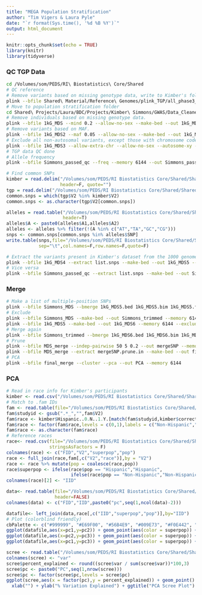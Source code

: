 ```yaml
---
title: "MEGA Population Stratification"
author: "Tim Vigers & Laura Pyle"
date: "`r format(Sys.time(), '%d %B %Y')`"
output: html_document
---
```


```r
knitr::opts_chunk$set(echo = TRUE)
library(knitr)
library(tidyverse)
```

### QC TGP Data

```bash
cd /Volumes/som/PEDS/RI\ Biostatistics\ Core/Shared
# QC reference
# Remove variants based on missing genotype data, write to Kimber's folder.
plink --bfile Shared\ Material/Reference\ Genomes/plink_TGP/all_phase3_ns --geno 0.2 --allow-no-sex --make-bed --out Shared\ Projects/Laura/BDC/Projects/Kimber\ Simmons/GWAS/Data_Cleaned/population_stratification/1kG_MDS --allow-extra-chr --memory 6144
# Move to population stratification folder
cd Shared\ Projects/Laura/BDC/Projects/Kimber\ Simmons/GWAS/Data_Cleaned/population_stratification
# Remove individuals based on missing genotype data.
plink --bfile 1kG_MDS --mind 0.2 --allow-no-sex --make-bed --out 1kG_MDS2 --allow-extra-chr --memory 6144
# Remove variants based on MAF.
plink --bfile 1kG_MDS2 --maf 0.05 --allow-no-sex --make-bed --out 1kG_MDS3 --allow-extra-chr --memory 6144
# Exclude all non-autosomal variants, except those with chromosome code XY. Filter out founders.
plink --bfile 1kG_MDS3 --allow-extra-chr --allow-no-sex --autosome-xy --make-bed --out 1kG_MDS4 --memory 6144 --filter-founders
# TGP data QC done
# Allele frequency
plink --bfile Simmons_passed_qc --freq --memory 6144 --out Simmons_passed_qc
```

```r
# Find common SNPs
kimber = read.delim("/Volumes/som/PEDS/RI Biostatistics Core/Shared/Shared Projects/Laura/BDC/Projects/Kimber Simmons/GWAS/Data_Cleaned/population_stratification/Simmons_passed_qc.bim", 
                    header=F, quote="")
tgp = read.delim("/Volumes/som/PEDS/RI Biostatistics Core/Shared/Shared Projects/Laura/BDC/Projects/Kimber Simmons/GWAS/Data_Cleaned/population_stratification/1kG_MDS4.bim", header=F, quote="")
common.snps = which(tgp$V2 %in% kimber$V2)
common.snps <- as.character(tgp$V2[common.snps])

alleles = read.table("/Volumes/som/PEDS/RI Biostatistics Core/Shared/Shared Projects/Laura/BDC/Projects/Kimber Simmons/GWAS/Data_Cleaned/population_stratification/Simmons_passed_qc.frq",
                     header=T)
alleles$A <- paste0(alleles$A1,alleles$A2)
alleles <- alleles %>% filter(!(A %in% c("AT","TA","GC","CG")))
snps <- common.snps[common.snps %in% alleles$SNP]
write.table(snps,file="/Volumes/som/PEDS/RI Biostatistics Core/Shared/Shared Projects/Laura/BDC/Projects/Kimber Simmons/GWAS/Data_Cleaned/population_stratification/list.snps", 
            sep="\t",col.names=F,row.names=F,quote=F)
```

```bash
# Extract the variants present in Kimber's dataset from the 1000 genomes dataset.
plink --bfile 1kG_MDS4 --extract list.snps --make-bed --out 1kG_MDS5 --memory 6144
# Vice versa
plink --bfile Simmons_passed_qc --extract list.snps --make-bed --out Simmons_MDS --memory 6144
```

### Merge

```bash
# Make a list of multiple-position SNPs
plink --bfile Simmons_MDS --bmerge 1kG_MDS5.bed 1kG_MDS5.bim 1kG_MDS5.fam --make-bed --out first_merge --memory 6144
# Exclude
plink --bfile Simmons_MDS --make-bed --out Simmons_trimmed --memory 6144 --exclude first_merge-merge.missnp
plink --bfile 1kG_MDS5 --make-bed --out 1kG_MDS6 --memory 6144 --exclude first_merge-merge.missnp
# Merge again
plink --bfile Simmons_trimmed --bmerge 1kG_MDS6.bed 1kG_MDS6.bim 1kG_MDS6.fam --make-bed --out MDS_merge --memory 6144
# Prune
plink --bfile MDS_merge --indep-pairwise 50 5 0.2 --out mergeSNP --memory 6144
plink --bfile MDS_merge --extract mergeSNP.prune.in --make-bed --out final_merge --memory 6144
# PCA
plink --bfile final_merge --cluster --pca --out PCA --memory 6144
```

### PCA

```r
# Read in race info for Kimber's participants
kimber <- read.csv("/Volumes/som/PEDS/RI Biostatistics Core/Shared/Shared Projects/Laura/BDC/Projects/Kimber Simmons/GWAS/Data_Cleaned/population_stratification/clinical.csv")
# Match to .fam IDs
fam <- read.table(file="/Volumes/som/PEDS/RI Biostatistics Core/Shared/Shared Projects/Laura/BDC/Projects/Kimber Simmons/GWAS/Data_Cleaned/population_stratification/Simmons_MDS.fam",header=F)
fam$studyid <- gsub(".*_","",fam$V2)
fam$race <- kimber$Hispanic..0.N..1.Y.[match(fam$studyid,kimber$correct_labID)]
fam$race <- factor(fam$race,levels = c(0,1),labels = c("Non-Hispanic","Hispanic"))
fam$race <- as.character(fam$race)
# Reference races
race<- read.csv(file="/Volumes/som/PEDS/RI Biostatistics Core/Shared/Shared Projects/Laura/BDC/Projects/Kimber Simmons/GWAS/Data_Cleaned/population_stratification/race_1kG.csv",
                stringsAsFactors = F)
colnames(race) <- c("FID","V2","superpop","pop")
race <- full_join(race,fam[,c("V2","race")],by = "V2")
race <- race %>% mutate(pop = coalesce(race,pop))
race$superpop <- ifelse(race$pop == "Hispanic","Hispanic",
                        ifelse(race$pop == "Non-Hispanic","Non-Hispanic",race$superpop))
colnames(race)[2] <- "IID"

data<- read.table(file="/Volumes/som/PEDS/RI Biostatistics Core/Shared/Shared Projects/Laura/BDC/Projects/Kimber Simmons/GWAS/Data_Cleaned/population_stratification/PCA.eigenvec",
                  header=FALSE)
colnames(data) <- c("FID","IID",paste0("pc",seq(1,ncol(data)-2)))

datafile<- left_join(data,race[,c("IID","superpop","pop")],by="IID")
# Plot (colorblind friendly)
cbPalette <- c("#999999", "#E69F00", "#56B4E9", "#009E73", "#F0E442", "#0072B2", "#D55E00", "#CC79A7")
ggplot(datafile,aes(x=pc1,y=pc2)) + geom_point(aes(color = superpop)) + scale_color_manual(values=cbPalette) + theme_bw()
ggplot(datafile,aes(x=pc2,y=pc3)) + geom_point(aes(color = superpop)) + scale_color_manual(values=cbPalette) + theme_bw()
ggplot(datafile,aes(x=pc1,y=pc3)) + geom_point(aes(color = superpop)) + scale_color_manual(values=cbPalette) + theme_bw()
```

```r
scree <- read.table("/Volumes/som/PEDS/RI Biostatistics Core/Shared/Shared Projects/Laura/BDC/Projects/Kimber Simmons/GWAS/Data_Cleaned/population_stratification/PCA.eigenval")
colnames(scree) <- "var"
scree$percent_explained <- round((scree$var / sum(scree$var))*100,3)
scree$pc <- paste0("PC",seq(1,nrow(scree)))
scree$pc <- factor(scree$pc,levels = scree$pc)
ggplot(scree,aes(x = factor(pc),y = percent_explained)) + geom_point() + 
  xlab("") + ylab("% Variation Explained") + ggtitle("PCA Scree Plot") + theme_bw()
```